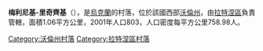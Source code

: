 {{coord|51|44|18|N|24|42|5|E|scale:30000|display=title}}

'''梅利尼基-里奇齊基'''（{{lang-uk|Мельники-Річицькі}}），是[[烏克蘭|烏克蘭]]的村落，位於該國西部[[沃倫州|沃倫州]]，由[[拉特涅區|拉特涅區]]負責管轄，面積1.06平方公里，2001年人口803，人口密度每平方公里758.98人。

[[Category:沃倫州村落|Category:沃倫州村落]]
[[Category:拉特涅區村落|Category:拉特涅區村落]]


{{Volyn-geo-stub}}